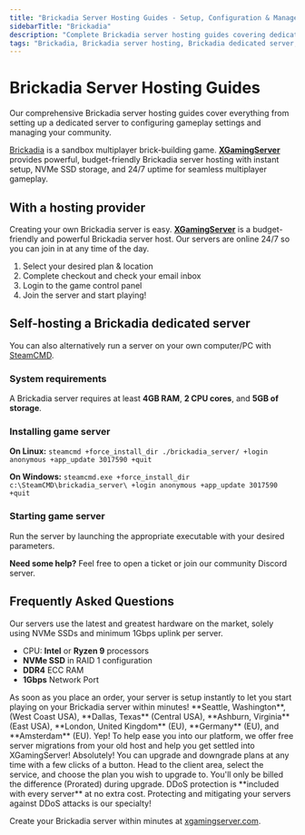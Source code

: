 ```yaml
---
title: "Brickadia Server Hosting Guides - Setup, Configuration & Management"
sidebarTitle: "Brickadia"
description: "Complete Brickadia server hosting guides covering dedicated server setup, configuration settings, and troubleshooting."
tags: "Brickadia, Brickadia server hosting, Brickadia dedicated server, Brickadia multiplayer"
---
```


# Brickadia Server Hosting Guides

Our comprehensive Brickadia server hosting guides cover everything from setting up a dedicated server to configuring gameplay settings and managing your community.

[Brickadia](https://store.steampowered.com/app/2199420/Brickadia/) is a sandbox multiplayer brick-building game. **[XGamingServer](https://xgamingserver.com/)** provides powerful, budget-friendly Brickadia server hosting with instant setup, NVMe SSD storage, and 24/7 uptime for seamless multiplayer gameplay.

## With a hosting provider
Creating your own Brickadia server is easy. **[XGamingServer](https://xgamingserver.com/)** is a budget-friendly and powerful Brickadia server host. Our servers are online 24/7 so you can join in at any time of the day.

1. Select your desired plan & location
2. Complete checkout and check your email inbox
3. Login to the game control panel
4. Join the server and start playing!

## Self-hosting a Brickadia dedicated server

You can also alternatively run a server on your own computer/PC with [SteamCMD](https://developer.valvesoftware.com/wiki/SteamCMD).

### System requirements

A Brickadia server requires at least **4GB RAM**, **2 CPU cores**, and **5GB of storage**.

### Installing game server

**On Linux:**
`steamcmd +force_install_dir ./brickadia_server/ +login anonymous +app_update 3017590 +quit`

**On Windows:**
`steamcmd.exe +force_install_dir c:\SteamCMD\brickadia_server\ +login anonymous +app_update 3017590 +quit`

### Starting game server

Run the server by launching the appropriate executable with your desired parameters.

**Need some help?** Feel free to open a ticket or join our community Discord server.

## Frequently Asked Questions

<AccordionGroup>

<Accordion title="What are the specs on the servers?">
Our servers use the latest and greatest hardware on the market, solely using NVMe SSDs and minimum 1Gbps uplink per server.

- CPU: **Intel** or **Ryzen 9** processors
- **NVMe SSD** in RAID 1 configuration
- **DDR4** ECC RAM
- **1Gbps** Network Port
</Accordion>

<Accordion title="How long does setup take?">
As soon as you place an order, your server is setup instantly to let you start playing on your Brickadia server within minutes!
</Accordion>

<Accordion title="What locations are the servers in?">
**Seattle, Washington**, (West Coast USA), **Dallas, Texas** (Central USA), **Ashburn, Virginia** (East USA), **London, United Kingdom** (EU), **Germany** (EU), and **Amsterdam** (EU).
</Accordion>

<Accordion title="Can I migrate my existing server to XGamingServer?">
Yep! To help ease you into our platform, we offer free server migrations from your old host and help you get settled into XGamingServer!
</Accordion>

<Accordion title="Can I upgrade/downgrade my server later on?">
Absolutely! You can upgrade and downgrade plans at any time with a few clicks of a button. Head to the client area, select the service, and choose the plan you wish to upgrade to. You'll only be billed the difference (Prorated) during upgrade.
</Accordion>

<Accordion title="Are the servers DDoS protected?">
DDoS protection is **included with every server** at no extra cost. Protecting and mitigating your servers against DDoS attacks is our specialty!
</Accordion>

</AccordionGroup>

Create your Brickadia server within minutes at [xgamingserver.com](https://xgamingserver.com/).
